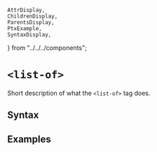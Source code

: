     AttrDisplay,
    ChildrenDisplay,
    ParentsDisplay,
    PtxExample,
    SyntaxDisplay,
} from "../../../components";

# `<list-of>`

Short description of what the `<list-of>` tag does.

## Syntax

<SyntaxDisplay name="list-of" />

## Examples

    